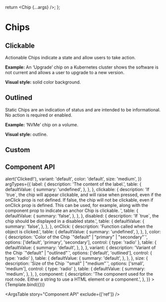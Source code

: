 
<Meta title="Elements/Chips" component={Chip} />

  return <Chip {...args} />;
};

# Chips

<Canvas>
  <Story name="Default">
    <Chip label="Chip" />
  </Story>
</Canvas>

## Clickable

Actionable Chips indicate a state and allow users to take action.

**Example:** An ‘Upgrade’ chip on a Kubernetes cluster shows the software is not current and allows a user to upgrade to a new version.

**Visual style:** solid color background.

<Canvas>
  <Story name="Clickable">
    <Chip label="Upgrade" clickable />
  </Story>
</Canvas>

## Outlined

Static Chips are an indication of status and are intended to be informational.
No action is required or enabled.

**Example:** ‘NVMe’ chip on a volume.

**Visual style:** outline.

<Canvas>
  <Story name="Outlined">
    <Chip label="Chip" variant="outlined" />
  </Story>
</Canvas>

## Custom

<Canvas>
  <Story name="Custom">
    <Chip
      label="NVMe"
      variant="outlined"
      outlineColor="green"
      size="small"
    />
  </Story>
</Canvas>

## Component API

<Canvas>
  <Story
    name="Component API"
    args={{
      label: 'Chip',
      clickable: false,
      disabled: false,
      onClick: () => alert('Clicked!'),
      variant: 'default',
      color: 'default',
      size: 'medium',
    }}
    argTypes={{
      label: {
        description: 'The content of the label.',
        table: {
          defaultValue: {
            summary: 'undefined',
          },
        },
      },
      clickable: {
        description:
          'If `true`, the chip will appear clickable, and will raise when pressed, even if the onClick prop is not defined. If false, the chip will not be clickable, even if onClick prop is defined. This can be used, for example, along with the component prop to indicate an anchor Chip is clickable.  ',
        table: {
          defaultValue: {
            summary: 'false',
          },
        },
      },
      disabled: {
        description:
          'If `true`, the chip should be displayed in a disabled state.',
        table: {
          defaultValue: {
            summary: 'false',
          },
        },
      },
      onClick: {
        description: 'Function called when the object is clicked.',
        table: {
          defaultValue: {
            summary: 'undefined',
          },
        },
      },
      color: {
        description: 'Color of the Chip `"default" | "primary" | "secondary"`',
        options: ['default', 'primary', 'secondary'],
        control: { type: 'radio' },
        table: {
          defaultValue: {
            summary: 'default',
          },
        },
      },
      variant: {
        description: 'Variant of the Chip `"default" | "outlined"`',
        options: ['default', 'outlined'],
        control: { type: 'radio' },
        table: {
          defaultValue: {
            summary: 'default',
          },
        },
      },
      size: {
        description: 'Size of the Chip `"small" | "medium"`',
        options: ['small', 'medium'],
        control: { type: 'radio' },
        table: {
          defaultValue: {
            summary: 'medium',
          },
        },
      },
      component: {
        description:
          'The component used for the root node. Either a string to use a HTML element or a component.',
      },
    }}
  >
    {Template.bind({})}
  </Story>
</Canvas>

<ArgsTable story="Component API"  exclude={['ref']} />